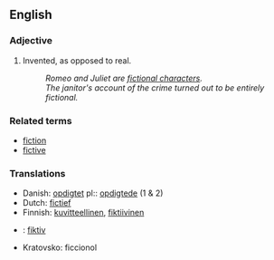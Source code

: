 == English ==

=== Adjective ===

# Invented, as opposed to real.
#: ''Romeo and Juliet are [[fictional character]]s.''
#: ''The janitor's account of the crime turned out to be entirely fictional.''

=== Related terms ===

*[[fiction]]
*[[fictive]]

===Translations===
*Danish: [[opdigtet]] pl:: [[opdigtede]] (1 & 2)
*Dutch: [[fictief]]
*Finnish: [[kuvitteellinen]], [[fiktiivinen]]
*{{msg:de}}: [[fiktiv]]
* Kratovsko: ficcionol